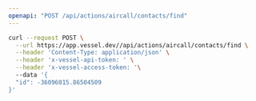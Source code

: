 ```yaml
---
openapi: "POST /api/actions/aircall/contacts/find"
---
```


<RequestExample>

```bash Request
curl --request POST \
  --url https://app.vessel.dev//api/actions/aircall/contacts/find \
  --header 'Content-Type: application/json' \
  --header 'x-vessel-api-token: ' \
  --header 'x-vessel-access-token: '\ 
  --data '{
  "id": -36096015.86504509
}'
```

</RequestExample>


      